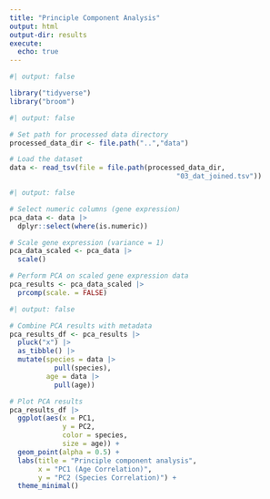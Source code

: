 ```yaml
---
title: "Principle Component Analysis"
output: html
output-dir: results
execute:
  echo: true
---
```


```r
#| output: false

library("tidyverse")
library("broom")
```

```r
#| output: false

# Set path for processed data directory
processed_data_dir <- file.path("..","data")

# Load the dataset
data <- read_tsv(file = file.path(processed_data_dir,
                                         "03_dat_joined.tsv"))
```

```r
#| output: false

# Select numeric columns (gene expression)
pca_data <- data |> 
  dplyr::select(where(is.numeric))

# Scale gene expression (variance = 1)
pca_data_scaled <- pca_data |>
  scale()

# Perform PCA on scaled gene expression data
pca_results <- pca_data_scaled |>
  prcomp(scale. = FALSE)
```

```r
#| output: false

# Combine PCA results with metadata
pca_results_df <- pca_results |>
  pluck("x") |>
  as_tibble() |>
  mutate(species = data |>
           pull(species),
         age = data |>
           pull(age))
```

```r
# Plot PCA results
pca_results_df |> 
  ggplot(aes(x = PC1,
             y = PC2,
             color = species,
             size = age)) +
  geom_point(alpha = 0.5) +
  labs(title = "Principle component analysis", 
       x = "PC1 (Age Correlation)", 
       y = "PC2 (Species Correlation)") +
  theme_minimal()

```
